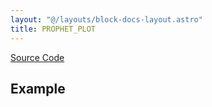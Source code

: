 ```yaml
---
layout: "@/layouts/block-docs-layout.astro"
title: PROPHET_PLOT
---
```



<PythonDocsDisplay docstring={docstring} />

[Source Code](https://github.com/flojoy-ai/blocks/blob/main/blocks/VISUALIZERS/PLOTLY/PROPHET_PLOT/PROPHET_PLOT.py)

## Example
